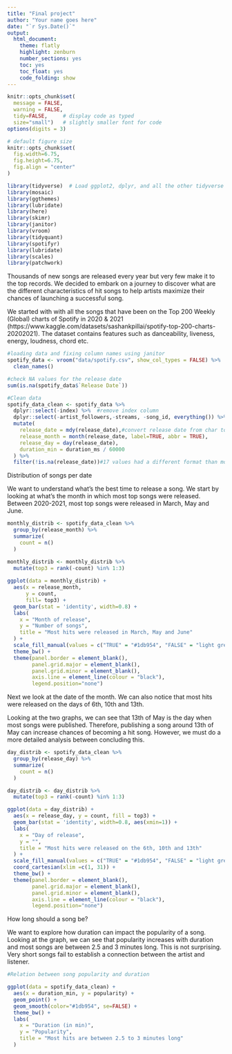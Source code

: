 ```yaml
---
title: "Final project"
author: "Your name goes here"
date: "`r Sys.Date()`"
output:
  html_document:
    theme: flatly
    highlight: zenburn
    number_sections: yes
    toc: yes
    toc_float: yes
    code_folding: show
---
```


```r
knitr::opts_chunk$set(
  message = FALSE, 
  warning = FALSE, 
  tidy=FALSE,     # display code as typed
  size="small")   # slightly smaller font for code
options(digits = 3)

# default figure size
knitr::opts_chunk$set(
  fig.width=6.75, 
  fig.height=6.75,
  fig.align = "center"
)
```

```r
library(tidyverse)  # Load ggplot2, dplyr, and all the other tidyverse packages
library(mosaic)
library(ggthemes)
library(lubridate)
library(here)
library(skimr)
library(janitor)
library(vroom)
library(tidyquant)
library(spotifyr)
library(lubridate)
library(scales)
library(patchwork)
```


Thousands of new songs are released every year but very few make it to the top records. We decided to embark on a journey to discover what are the different characteristics of hit songs to help artists maximize their chances of launching a successful song.

We started with with all the songs that have been on the Top 200 Weekly (Global) charts of Spotify in 2020 & 2021 (https://www.kaggle.com/datasets/sashankpillai/spotify-top-200-charts-20202021). The dataset contains features such as danceability, liveness, energy, loudness, chord etc.


```r
#loading data and fixing column names using janitor
spotify_data <- vroom("data/spotify.csv", show_col_types = FALSE) %>% 
  clean_names()
```


```r
#check NA values for the release date
sum(is.na(spotify_data$`Release Date`))
```

```r
#Clean data
spotify_data_clean <- spotify_data %>%
  dplyr::select(-index) %>%  #remove index column
  dplyr::select(-artist_followers,-streams, -song_id, everything()) %>%#move some not-so-important variables to the end. 
  mutate(
    release_date = mdy(release_date),#convert release date from char to date format
    release_month = month(release_date, label=TRUE, abbr = TRUE),
    release_day = day(release_date),
    duration_min = duration_ms / 60000
  ) %>%
  filter(!is.na(release_date))#17 values had a different format than month-day-year. We remove these and the previous NA values.
```

Distribution of songs per date

We want to understand what's the best time to release a song. We start by looking at what's the month in which most top songs were released. Between 2020-2021, most top songs were released in March, May and June. 

```r
monthly_distrib <- spotify_data_clean %>%
  group_by(release_month) %>%
  summarize(
    count = n()
  ) 

monthly_distrib <- monthly_distrib %>%
  mutate(top3 = rank(-count) %in% 1:3)
  
ggplot(data = monthly_distrib) +
  aes(x = release_month, 
      y = count, 
      fill= top3) +
  geom_bar(stat = 'identity', width=0.8) + 
  labs(
    x = "Month of release",
    y = "Number of songs",
    title = "Most hits were released in March, May and June"
  ) +
  scale_fill_manual(values = c("TRUE" = "#1db954", "FALSE" = "light grey")) +
  theme_bw() + 
  theme(panel.border = element_blank(), 
        panel.grid.major = element_blank(), 
        panel.grid.minor = element_blank(), 
        axis.line = element_line(colour = "black"),
        legend.position="none")
```
Next we look at the date of the month. We can also notice that most hits were released on the days of 6th, 10th and 13th.

Looking at the two graphs, we can see that 13th of May is the day when most songs were published. Therefore, publishing a song around 13th of May can increase chances of becoming a hit song. However, we must do a more detailed analysis between concluding this.

```r
day_distrib <- spotify_data_clean %>%
  group_by(release_day) %>%
  summarize(
    count = n()
  ) 

day_distrib <- day_distrib %>%
  mutate(top3 = rank(-count) %in% 1:3)

ggplot(data = day_distrib) + 
  aes(x = release_day, y = count, fill = top3) +
  geom_bar(stat = 'identity', width=0.8, aes(xmin=1)) + 
  labs(
    x = "Day of release",
    y = "",
    title = "Most hits were released on the 6th, 10th and 13th"
  ) +
  scale_fill_manual(values = c("TRUE" = "#1db954", "FALSE" = "light grey")) +
  coord_cartesian(xlim =c(1, 31)) +
  theme_bw() + 
  theme(panel.border = element_blank(), 
        panel.grid.major = element_blank(), 
        panel.grid.minor = element_blank(), 
        axis.line = element_line(colour = "black"),
        legend.position="none")

```

How long should a song be?

We want to explore how duration can impact the popularity of a song. Looking at the graph, we can see that popularity increases with duration and most songs are between 2.5 and 3 minutes long. This is not surprising. Very short songs fail to establish a connection between the artist and listener.

```r
#Relation between song popularity and duration

ggplot(data = spotify_data_clean) +
  aes(x = duration_min, y = popularity) +
  geom_point() +
  geom_smooth(color="#1db954", se=FALSE) +
  theme_bw() +
  labs(
    x = "Duration (in min)",
    y = "Popularity",
    title = "Most hits are between 2.5 to 3 minutes long"
  )

```

